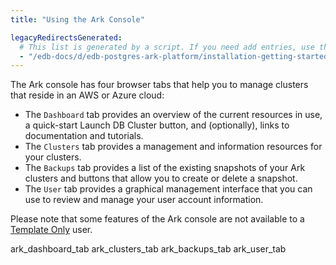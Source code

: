 ```yaml
---
title: "Using the Ark Console"

legacyRedirectsGenerated:
  # This list is generated by a script. If you need add entries, use the `legacyRedirects` key.
  - "/edb-docs/d/edb-postgres-ark-platform/installation-getting-started/getting-started-guide/3.5/using_ark_console.html"
---
```


<div id="using_ark_console" class="registered_link"></div>

The Ark console has four browser tabs that help you to manage clusters that reside in an AWS or Azure cloud:

-   The `Dashboard` tab provides an overview of the current resources in use, a quick-start Launch DB Cluster button, and (optionally), links to documentation and tutorials.
-   The `Clusters` tab provides a management and information resources for your clusters.
-   The `Backups` tab provides a list of the existing snapshots of your Ark clusters and buttons that allow you to create or delete a snapshot.
-   The `User` tab provides a graphical management interface that you can use to review and manage your user account information.

Please note that some features of the Ark console are not available to a [Template Only](../02_ark_overview/#template_only_user) user.

<div class="toctree" data-maxdepth="3">

ark_dashboard_tab ark_clusters_tab ark_backups_tab ark_user_tab

</div>
